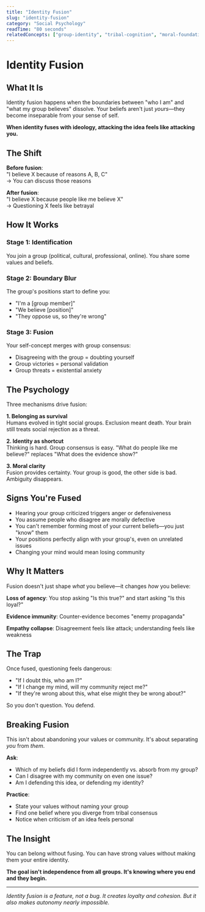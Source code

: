 ```yaml
---
title: "Identity Fusion"
slug: "identity-fusion"
category: "Social Psychology"
readTime: "80 seconds"
relatedConcepts: ["group-identity", "tribal-cognition", "moral-foundations"]
---
```


# Identity Fusion

## What It Is

Identity fusion happens when the boundaries between "who I am" and "what my group believes" dissolve. Your beliefs aren't just *yours*—they become inseparable from your sense of self.

**When identity fuses with ideology, attacking the idea feels like attacking you.**

## The Shift

**Before fusion**:  
"I believe X because of reasons A, B, C"  
→ You can discuss those reasons

**After fusion**:  
"I believe X because people like me believe X"  
→ Questioning X feels like betrayal

## How It Works

### Stage 1: Identification
You join a group (political, cultural, professional, online). You share some values and beliefs.

### Stage 2: Boundary Blur
The group's positions start to define you:
- "I'm a [group member]"
- "We believe [position]"
- "They oppose us, so they're wrong"

### Stage 3: Fusion
Your self-concept merges with group consensus:
- Disagreeing with the group = doubting yourself
- Group victories = personal validation
- Group threats = existential anxiety

## The Psychology

Three mechanisms drive fusion:

**1. Belonging as survival**  
Humans evolved in tight social groups. Exclusion meant death. Your brain still treats social rejection as a threat.

**2. Identity as shortcut**  
Thinking is hard. Group consensus is easy. "What do people like me believe?" replaces "What does the evidence show?"

**3. Moral clarity**  
Fusion provides certainty. Your group is good, the other side is bad. Ambiguity disappears.

## Signs You're Fused

- Hearing your group criticized triggers anger or defensiveness
- You assume people who disagree are morally defective
- You can't remember forming most of your current beliefs—you just "know" them
- Your positions perfectly align with your group's, even on unrelated issues
- Changing your mind would mean losing community

## Why It Matters

Fusion doesn't just shape *what* you believe—it changes *how* you believe:

**Loss of agency**: You stop asking "Is this true?" and start asking "Is this loyal?"

**Evidence immunity**: Counter-evidence becomes "enemy propaganda"

**Empathy collapse**: Disagreement feels like attack; understanding feels like weakness

## The Trap

Once fused, questioning feels dangerous:
- "If I doubt this, who am I?"
- "If I change my mind, will my community reject me?"
- "If they're wrong about this, what else might they be wrong about?"

So you don't question. You defend.

## Breaking Fusion

This isn't about abandoning your values or community. It's about separating *you* from *them*.

**Ask**:
- Which of my beliefs did I form independently vs. absorb from my group?
- Can I disagree with my community on even one issue?
- Am I defending this idea, or defending my identity?

**Practice**:
- State your values without naming your group
- Find one belief where you diverge from tribal consensus
- Notice when criticism of an idea feels personal

## The Insight

You can belong without fusing. You can have strong values without making them your entire identity.

**The goal isn't independence from all groups. It's knowing where you end and they begin.**

---

*Identity fusion is a feature, not a bug. It creates loyalty and cohesion. But it also makes autonomy nearly impossible.*
